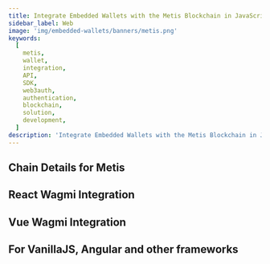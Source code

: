 ```yaml
---
title: Integrate Embedded Wallets with the Metis Blockchain in JavaScript
sidebar_label: Web
image: 'img/embedded-wallets/banners/metis.png'
keywords:
  [
    metis,
    wallet,
    integration,
    API,
    SDK,
    web3auth,
    authentication,
    blockchain,
    solution,
    development,
  ]
description: 'Integrate Embedded Wallets with the Metis Blockchain in JavaScript | Embedded Wallets'
---
```



## Chain Details for Metis

<ChainDetailsMetis />

## React Wagmi Integration

<ReactWagmiIntegration />

## Vue Wagmi Integration

<VueWagmiIntegration />

## For VanillaJS, Angular and other frameworks

<JsBlockchainMethods />
